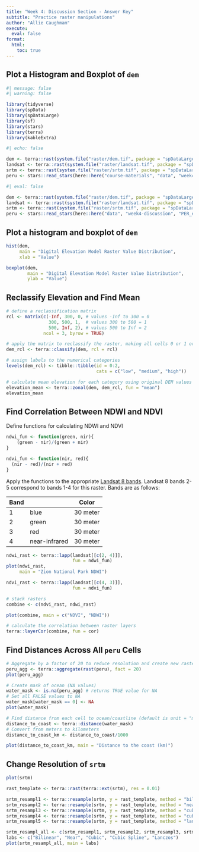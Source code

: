```yaml
---
title: "Week 4: Discussion Section - Answer Key"
subtitle: "Practice raster manipulations"
author: "Allie Caughmam"
execute: 
  eval: false
format:
  html:
    toc: true
---
```


## Plot a Histogram and Boxplot of `dem`

```r
#| message: false
#| warning: false

library(tidyverse)
library(spData)
library(spDataLarge)
library(sf)
library(stars)
library(terra)
library(kableExtra)
```

```r
#| echo: false

dem <- terra::rast(system.file("raster/dem.tif", package = "spDataLarge"))
landsat <- terra::rast(system.file("raster/landsat.tif", package = "spDataLarge"))
srtm <- terra::rast(system.file("raster/srtm.tif", package = "spDataLarge"))
peru <- stars::read_stars(here::here("course-materials", "data", "week4-discussion", "PER_elv.tif"))
```

```r
#| eval: false

dem <- terra::rast(system.file("raster/dem.tif", package = "spDataLarge"))
landsat <- terra::rast(system.file("raster/landsat.tif", package = "spDataLarge"))
srtm <- terra::rast(system.file("raster/srtm.tif", package = "spDataLarge"))
peru <- stars::read_stars(here::here("data", "week4-discussion", "PER_elv.tif"))
```

## Plot a histogram and boxplot of `dem`

```r
hist(dem,
     main = "Digital Elevation Model Raster Value Distribution",
     xlab = "Value")

boxplot(dem,
        main = "Digital Elevation Model Raster Value Distribution",
        ylab = "Value")
```

## Reclassify Elevation and Find Mean

```r
# define a reclassification matrix
rcl <- matrix(c(-Inf, 300, 0, # values -Inf to 300 = 0
                300, 500, 1,  # values 300 to 500 = 1
                500, Inf, 2), # values 500 to Inf = 2
              ncol = 3, byrow = TRUE)

# apply the matrix to reclassify the raster, making all cells 0 or 1 or 2
dem_rcl <- terra::classify(dem, rcl = rcl)

# assign labels to the numerical categories
levels(dem_rcl) <- tibble::tibble(id = 0:2, 
                                  cats = c("low", "medium", "high"))

# calculate mean elevation for each category using original DEM values
elevation_mean <- terra::zonal(dem, dem_rcl, fun = "mean")
elevation_mean
```

## Find Correlation Between NDWI and NDVI

Define functions for calculating NDWI and NDVI

```r
ndwi_fun <- function(green, nir){
    (green - nir)/(green + nir)
}

ndvi_fun <- function(nir, red){
  (nir - red)/(nir + red)
}

```

Apply the functions to the appropriate [Landsat 8 bands](https://www.usgs.gov/landsat-missions/landsat-8). Landsat 8 bands 2-5 correspond to bands 1-4 for this raster. Bands are as follows:

| Band | | Color | Resolution |
| ---- | ----- | ---------- |
| 1 | blue | 30 meter |
| 2 | green | 30 meter |
| 3 | red | 30 meter |
| 4 | near-infrared | 30 meter |


```r
ndwi_rast <- terra::lapp(landsat[[c(2, 4)]],
                         fun = ndwi_fun)
plot(ndwi_rast,
     main = "Zion National Park NDWI")

ndvi_rast <- terra::lapp(landsat[[c(4, 3)]],
                         fun = ndvi_fun)

# stack rasters
combine <- c(ndvi_rast, ndwi_rast)

plot(combine, main = c("NDVI", "NDWI"))

# calculate the correlation between raster layers 
terra::layerCor(combine, fun = cor)
```


## Find Distances Across All `peru` Cells

```r
# Aggregate by a factor of 20 to reduce resolution and create new raster
peru_agg <- terra::aggregate(rast(peru), fact = 20)
plot(peru_agg)

# Create mask of ocean (NA values)
water_mask <- is.na(peru_agg) # returns TRUE value for NA
# Set all FALSE values to NA
water_mask[water_mask == 0] <- NA
plot(water_mask)

# Find distance from each cell to ocean/coastline (default is unit = "m")
distance_to_coast <- terra::distance(water_mask)
# Convert from meters to kilometers 
distance_to_coast_km <- distance_to_coast/1000

plot(distance_to_coast_km, main = "Distance to the coast (km)")
```


## Change Resolution of `srtm`

```r
plot(srtm)

rast_template <- terra::rast(terra::ext(srtm), res = 0.01)

srtm_resampl1 <- terra::resample(srtm, y = rast_template, method = "bilinear")
srtm_resampl2 <- terra::resample(srtm, y = rast_template, method = "near")
srtm_resampl3 <- terra::resample(srtm, y = rast_template, method = "cubic")
srtm_resampl4 <- terra::resample(srtm, y = rast_template, method = "cubicspline")
srtm_resampl5 <- terra::resample(srtm, y = rast_template, method = "lanczos")

srtm_resampl_all <- c(srtm_resampl1, srtm_resampl2, srtm_resampl3, srtm_resampl4, srtm_resampl5)
labs <- c("Bilinear", "Near", "Cubic", "Cubic Spline", "Lanczos")
plot(srtm_resampl_all, main = labs)
```